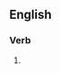 ==English==

===Verb===
{{head|en|verb form}}

# {{present participle of|depopulate|lang=en|nocat=1}}